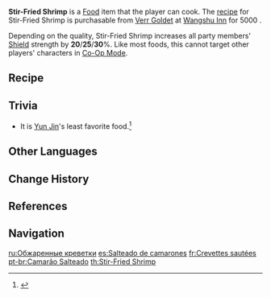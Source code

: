 {{Food Infobox
|id              = 108195
|description     = 
|desc_suspicious = A light and smooth dish. Too much oil was put in a trembling effort to prevent the ingredients from sticking. Despite enduring a special "deep-frying" process, the shrimp are still suitably springy &mdash; but mind you don't eat too many, or you'll get a sore throat.
|desc_basic      = A light and smooth dish. The shrimp are quickly sautéed and the sauce thickened. This method of cooking is exceedingly simple and enhances the innate freshness of the shrimp meat, granting it a place at humble home-cooked meals and lavish banquets alike.
|desc_delicious  = A light and smooth dish. The plump shrimp are packed full of freshness just waiting to burst out at first bite, where they create unnumbered waves of dizzying, lovely flavor, like drops of water falling one by one into a still lake, ending just as the sweet aftertaste finally begins to emerge.
|type            = DEF-Boosting Dishes
|effectType      = DEF Up
|effect          = Increases all party members' Shield strength by (var1)% for 300s.
|eff_suspicious1 = 20
|eff_basic1      = 25
|eff_delicious1  = 30
|rarity          = 3
|variant         = Dew-Dipped Shrimp
|recipe          = Sold by [[Verr Goldet]]
|eff_att1        = Shield Strength
|region          = Liyue
}}
'''Stir-Fried Shrimp'''  is a [[Food]] item that the player can cook. The [[recipe]] for Stir-Fried Shrimp is purchasable from [[Verr Goldet]] at [[Wangshu Inn]] for 5000 {{Icon/Mora}}.

Depending on the quality, Stir-Fried Shrimp increases all party members' [[Shield]] strength by '''20'''/'''25'''/'''30'''%. Like most foods, this cannot target other players' characters in [[Co-Op Mode]].

{{Special Dish|Yelan|Dew-Dipped Shrimp}}

==Recipe==
{{Recipe
|type = Cooking
|Shrimp Meat = 4
|Flour = 3
|Snapdragon = 3
|sort = Shrimp Meat,Flour,Snapdragon
}}

==Trivia==
* It is [[Yun Jin]]'s least favorite food.<ref>{{Ref/VO|Yun Jin|Least Favorite Food}}</ref>

==Other Languages==
{{Other Languages
|en      = Stir-Fried Shrimp
|zhs     = 清炒虾仁
|zhs_rm  = Qīng Chǎo Xiārén
|zht     = 清炒蝦仁
|zht_rm  = Qīng Chǎo Xiārén
|zh_tl   = Plain Stir-Fried Shrimp
|ja      = エビのあっさり炒め
|ja_rm   = Ebi no Assari Itame
|ja_tl   = Plain Stir-Fried Shrimp
|ko      = 새우살 볶음
|ko_rm   = Sae'usal Bok'eum
|ko_tl   = Stir-Fried Shrimp
|es      = Salteado de camarones
|es_tl   = 
|fr      = Crevettes sautées
|fr_tl   = Stir-Fried Shrimps
|ru      = Обжаренные креветки
|ru_tl   = Stir-Fried Shrimps
|th      = Stir-Fried Shrimp
|vi      = Tôm Nõn Xào
|vi_tl   = 
|de      = Gebratene Garnelen
|de_tl   = Fried Shrimp
|id      = Stir-Fried Shrimp
|pt      = Camarão Salteado
|pt_tl   = 
}}

==Change History==
{{Change History|1.6}}

==References==
{{Reflist}}

==Navigation==
{{Food Navbox}}

[[ru:Обжаренные креветки]]
[[es:Salteado de camarones]]
[[fr:Crevettes sautées]]
[[pt-br:Camarão Salteado]]
[[th:Stir-Fried Shrimp]]
